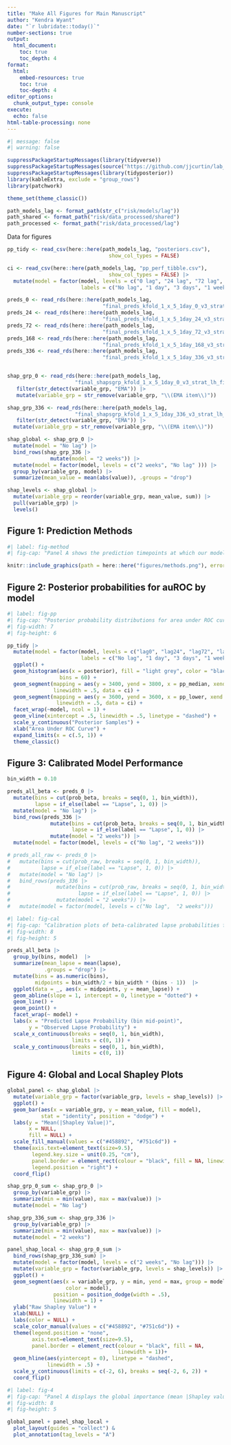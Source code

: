 ```yaml
---
title: "Make All Figures for Main Manuscript"
author: "Kendra Wyant"
date: "`r lubridate::today()`"
number-sections: true
output: 
  html_document:
    toc: true 
    toc_depth: 4
format:
  html:
    embed-resources: true
    toc: true
    toc-depth: 4
editor_options: 
  chunk_output_type: console
execute:
  echo: false
html-table-processing: none
---
```


```r
#| message: false
#| warning: false

suppressPackageStartupMessages(library(tidyverse))
suppressPackageStartupMessages(source("https://github.com/jjcurtin/lab_support/blob/main/format_path.R?raw=true"))
suppressPackageStartupMessages(library(tidyposterior))
library(kableExtra, exclude = "group_rows")
library(patchwork)

theme_set(theme_classic())

path_models_lag <- format_path(str_c("risk/models/lag"))
path_shared <- format_path("risk/data_processed/shared")
path_processed <- format_path("risk/data_processed/lag")
```

Data for figures
```r
pp_tidy <- read_csv(here::here(path_models_lag, "posteriors.csv"), 
                                 show_col_types = FALSE) 

ci <- read_csv(here::here(path_models_lag, "pp_perf_tibble.csv"), 
                                 show_col_types = FALSE) |> 
  mutate(model = factor(model, levels = c("0 lag", "24 lag", "72 lag", "168 lag", "336 lag"),
                        labels = c("No lag", "1 day", "3 days", "1 week", "2 weeks")))

preds_0 <- read_rds(here::here(path_models_lag, 
                               "final_preds_kfold_1_x_5_1day_0_v3_strat_lh_final.rds")) 
preds_24 <- read_rds(here::here(path_models_lag, 
                               "final_preds_kfold_1_x_5_1day_24_v3_strat_lh_final.rds")) 
preds_72 <- read_rds(here::here(path_models_lag, 
                               "final_preds_kfold_1_x_5_1day_72_v3_strat_lh_final.rds")) 
preds_168 <- read_rds(here::here(path_models_lag, 
                               "final_preds_kfold_1_x_5_1day_168_v3_strat_lh_final.rds")) 
preds_336 <- read_rds(here::here(path_models_lag, 
                               "final_preds_kfold_1_x_5_1day_336_v3_strat_lh_final.rds")) 


shap_grp_0 <- read_rds(here::here(path_models_lag, 
                      "final_shapsgrp_kfold_1_x_5_1day_0_v3_strat_lh_final.rds")) |> 
   filter(str_detect(variable_grp, "EMA")) |> 
   mutate(variable_grp = str_remove(variable_grp, "\\(EMA item\\)"))  

shap_grp_336 <- read_rds(here::here(path_models_lag, 
                      "final_shapsgrp_kfold_1_x_5_1day_336_v3_strat_lh_final.rds")) |> 
   filter(str_detect(variable_grp, "EMA")) |> 
  mutate(variable_grp = str_remove(variable_grp, "\\(EMA item\\)"))  

shap_global <- shap_grp_0 |> 
  mutate(model = "No lag") |> 
  bind_rows(shap_grp_336 |> 
              mutate(model = "2 weeks")) |> 
  mutate(model = factor(model, levels = c("2 weeks", "No lag" ))) |> 
  group_by(variable_grp, model) |> 
  summarize(mean_value = mean(abs(value)), .groups = "drop")

shap_levels <- shap_global |>
  mutate(variable_grp = reorder(variable_grp, mean_value, sum)) |>
  pull(variable_grp) |>
  levels()
```


## Figure 1: Prediction Methods
```r
#| label: fig-method
#| fig-cap: "Panel A shows the prediction timepoints at which our model calculated a predicted probability of a lapse. All available data up until, but not including, the prediction timepoint was used to generate these predictions. Features were created for varying feature scoring epochs before the prediction timepoint (i.e., 12, 24, 48, 72, and 168 hours). Prediction timepoints were updated hourly. Panel B shows how the prediction window (i.e., window in which a lapse might occur) rolls forward hour-by-hour with the prediction timepoint. The prediction window width for all models was 24 hours. Additionally, there were five possible lag times between the prediction timepoint and start of the prediction window. A prediction window either started immediately after the prediction timepoint (no lag) or was lagged by 1 day, 3 days, 1 week, or 2 weeks."

knitr::include_graphics(path = here::here("figures/methods.png"), error = FALSE)
```



## Figure 2: Posterior probabilities for auROC by model 

```r
#| label: fig-pp
#| fig-cap: "Posterior probability distributions for area under ROC curve (auROC) for each model (no lag, 1-day, 3-day, 1-week, and 2-week lag). Each distribution reflects 8,000 posterior samples (4 chains × 2,000 samples) from a Bayesian hierarchical generalized linear model. Horizonatal lines depict 95% Bayesian credible intervals (CI) and vertical solid lines depict median posterior probability for auROC. Vertical dashed line represents expected performance from a random classifier (.5 auROC)."
#| fig-width: 7
#| fig-height: 6

pp_tidy |> 
  mutate(model = factor(model, levels = c("lag0", "lag24", "lag72", "lag168", "lag336"),
                        labels = c("No lag", "1 day", "3 days", "1 week", "2 weeks"))) |>
  ggplot() + 
  geom_histogram(aes(x = posterior), fill = "light grey", color = "black", linewidth = .5,  
                 bins = 60) +
  geom_segment(mapping = aes(y = 3400, yend = 3800, x = pp_median, xend = pp_median),
               linewidth = .5, data = ci) +
  geom_segment(mapping = aes(y = 3600, yend = 3600, x = pp_lower, xend = pp_upper),
                linewidth = .5, data = ci) +
  facet_wrap(~model, ncol = 1) +
  geom_vline(xintercept = .5, linewidth = .5, linetype = "dashed") +
  scale_y_continuous("Posterior Samples") +
  xlab("Area Under ROC Curve") +
  expand_limits(x = c(.5, 1)) +
  theme_classic() 
```

## Figure 3: Calibrated Model Performance


```r
bin_width = 0.10

preds_all_beta <- preds_0 |> 
  mutate(bins = cut(prob_beta, breaks = seq(0, 1, bin_width)), 
         lapse = if_else(label == "Lapse", 1, 0)) |> 
  mutate(model = "No lag") |>  
  bind_rows(preds_336 |> 
              mutate(bins = cut(prob_beta, breaks = seq(0, 1, bin_width)), 
                     lapse = if_else(label == "Lapse", 1, 0)) |> 
              mutate(model = "2 weeks")) |> 
  mutate(model = factor(model, levels = c("No lag", "2 weeks")))

# preds_all_raw <- preds_0 |> 
#   mutate(bins = cut(prob_raw, breaks = seq(0, 1, bin_width)), 
#          lapse = if_else(label == "Lapse", 1, 0)) |> 
#   mutate(model = "No lag") |> 
#   bind_rows(preds_336 |> 
#               mutate(bins = cut(prob_raw, breaks = seq(0, 1, bin_width)), 
#                      lapse = if_else(label == "Lapse", 1, 0)) |> 
#               mutate(model = "2 weeks")) |> 
#   mutate(model = factor(model, levels = c("No lag",  "2 weeks")))
```


```r
#| label: fig-cal
#| fig-cap: "Calibration plots of beta-calibrated lapse probabilities for the baseline (no lag) and 2-week lag models. Predicted probabilities (x-axis) are binned into deciles. Observed lapse probability (y-axis) represents the proportion of actual lapses observed in each bin. The dashed diagonal represents perfect calibration. Points below the line indicate overestimation and points above the line indicate underestimation."
#| fig-width: 8
#| fig-height: 5

preds_all_beta |> 
  group_by(bins, model)  |> 
  summarize(mean_lapse = mean(lapse),
            .groups = "drop") |> 
  mutate(bins = as.numeric(bins),
         midpoints = bin_width/2 + bin_width * (bins - 1))  |> 
  ggplot(data = _, aes(x = midpoints, y = mean_lapse)) +
  geom_abline(slope = 1, intercept = 0, linetype = "dotted") +
  geom_line() +
  geom_point() +
  facet_wrap(~ model) +
  labs(x = "Predicted Lapse Probability (bin mid-point)",
       y = "Observed Lapse Probability") +
  scale_x_continuous(breaks = seq(0, 1, bin_width),
                     limits = c(0, 1)) +
  scale_y_continuous(breaks = seq(0, 1, bin_width),
                     limits = c(0, 1)) 
```


## Figure 4: Global and Local Shapley Plots

```r
global_panel <- shap_global |>
  mutate(variable_grp = factor(variable_grp, levels = shap_levels)) |> 
  ggplot() +
  geom_bar(aes(x = variable_grp, y = mean_value, fill = model), 
           stat = "identity", position = "dodge") +
  labs(y = "Mean(|Shapley Value|)",
       x = NULL,
       fill = NULL) +
  scale_fill_manual(values = c("#458892", "#751c6d")) +
  theme(axis.text=element_text(size=9.5),
        legend.key.size = unit(0.25, "cm"),
        panel.border = element_rect(colour = "black", fill = NA, linewidth = 1),
        legend.position = "right") +
  coord_flip()
```

```r
shap_grp_0_sum <- shap_grp_0 |> 
  group_by(variable_grp) |> 
  summarize(min = min(value), max = max(value)) |> 
  mutate(model = "No lag")

shap_grp_336_sum <- shap_grp_336 |> 
  group_by(variable_grp) |> 
  summarize(min = min(value), max = max(value)) |> 
  mutate(model = "2 weeks")

panel_shap_local <- shap_grp_0_sum |>
  bind_rows(shap_grp_336_sum) |> 
  mutate(model = factor(model, levels = c("2 weeks", "No lag"))) |> 
  mutate(variable_grp = factor(variable_grp, levels = shap_levels)) |> 
  ggplot() +
  geom_segment(aes(x = variable_grp, y = min, yend = max, group = model,
                   color = model),
               position = position_dodge(width = .5), 
               linewidth = 1) +
  ylab("Raw Shapley Value") +
  xlab(NULL) +
  labs(color = NULL) +
  scale_color_manual(values = c("#458892", "#751c6d")) +
  theme(legend.position = "none",
        axis.text=element_text(size=9.5),
        panel.border = element_rect(colour = "black", fill = NA, 
                                    linewidth = 1))+
  geom_hline(aes(yintercept = 0), linetype = "dashed",
             linewidth = .5) +
  scale_y_continuous(limits = c(-2, 6), breaks = seq(-2, 6, 2)) +
  coord_flip()
```


```r
#| label: fig-4
#| fig-cap: "Panel A displays the global importance (mean |Shapley value|) for feature categories for the no lag and 2-week lag models. Feature categories are ordered by their aggregate global importance. The importance of each feature category for each model is displayed separately by color. Panels B displays the variation in local feature importance for the no lag and 2-week lag models. Lines start at minimum Shapley value and end at maximum Shapley value."
#| fig-width: 8
#| fig-height: 5

global_panel + panel_shap_local + 
  plot_layout(guides = "collect") &
  plot_annotation(tag_levels = "A") 
```